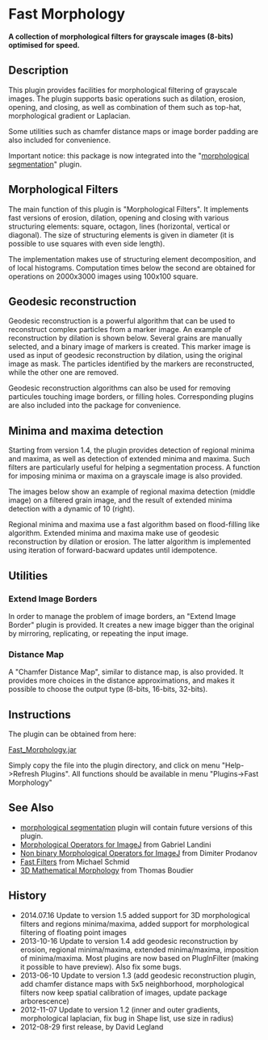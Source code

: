 = Fast Morphology =

'''A collection of morphological filters for grayscale images (8-bits) optimised for speed.''' 

== Description ==

This plugin provides facilities for morphological filtering of grayscale images. 
The plugin supports basic operations such as dilation, erosion, opening, and closing, 
as well as combination of them such as top-hat, morphological gradient or Laplacian. 

Some utilities such as chamfer distance maps or image border padding are also
included for convenience. 

Important notice: this package is now integrated into the "[[plugin:segmentation:morphological_segmentation:start|morphological segmentation]]" plugin. 

== Morphological Filters ==

The main function of this plugin is "Morphological Filters". It implements fast versions of erosion, dilation, opening and closing with various structuring elements: square, octagon, lines (horizontal, vertical or diagonal). The size of structuring elements is given in diameter (it is possible to use squares with even side length). 

{{:plugin:morphology:fast_morphological_filters:blobs.png?150|Original Blob image (inverting LUT)}}

{{:plugin:morphology:fast_morphological_filters:blobs-erosion.png?150|Erosion of Blob image (inverting LUT)}}
{{:plugin:morphology:fast_morphological_filters:blobs-dilation.png?150|Dilation of Blob image (inverting LUT)}}
{{:plugin:morphology:fast_morphological_filters:blobs-opening.png?150|Opening of Blob image (inverting LUT)}}
{{:plugin:morphology:fast_morphological_filters:blobs-closing.png?150|Closing of Blob image (inverting LUT)}}

{{:plugin:morphology:fast_morphological_filters:blobs-gradient.png?150|Gradient of Blob image (inverting LUT)}}
{{:plugin:morphology:fast_morphological_filters:blobs-laplacian.png?150|Laplacian of Blob image (inverting LUT)}}

The implementation makes use of structuring element decomposition, and of local histograms. Computation times below the second are obtained for operations on 2000x3000 images using 100x100 square.

== Geodesic reconstruction  ==

Geodesic reconstruction is a powerful algorithm that can be used to reconstruct complex particles from a marker image. An example of reconstruction by dilation is shown below. Several grains are manually selected, and a binary image of markers is created. This marker image is used as input of geodesic reconstruction by dilation, using the original image as mask. The particles identified by the markers are reconstructed, while the other one are removed.

{{:plugin:morphology:fast_morphological_filters:grains-markers-overlay.png?256|A grain image with a selection of markers}}
{{:plugin:morphology:fast_morphological_filters:grains-binary-markers.png?256|Binary image obtained by transforming markers into image}}
{{:plugin:morphology:fast_morphological_filters:grains-geodrec-bydilation.png?256|Grayscale geodesic reconstruction by dilation of the selected grains}}

Geodesic reconstruction algorithms can also be used for removing particules touching image borders, or filling holes. Corresponding plugins are also included into the package for convenience.

== Minima and maxima detection ==

Starting from version 1.4, the plugin provides detection of regional minima and maxima, as well as detection of extended minima and maxima. Such filters are particularly useful for helping a segmentation process. A function for imposing minima or maxima on a grayscale image is also provided.

The images below show an example of regional maxima detection (middle image) on a filtered grain image, and the result of extended minima detection with a dynamic of 10 (right).

{{:plugin:morphology:fast_morphological_filters:grains-filtered.png?256|Filtered image of grains}}
{{:plugin:morphology:fast_morphological_filters:grains-rmax-ovr.png?256|Result of regional maxima superimposed on original image}}
{{:plugin:morphology:fast_morphological_filters:grains-emax10-ovr.png?256|Result of extended maxima superimposed on original image}}

Regional minima and maxima use a fast algorithm based on flood-filling like algorithm. Extended minima and maxima make use of geodesic reconstruction by dilation or erosion. The latter algorithm is implemented using iteration of forward-bacward updates until idempotence. 


== Utilities ==

=== Extend Image Borders ===

In order to manage the problem of image borders, an "Extend Image Border" plugin is provided. 
It creates a new image bigger than the original by mirroring, replicating, or repeating the input image.

{{:plugin:morphology:fast_morphological_filters:blobs-mirror.png?200|Use Mirror borders}}
{{:plugin:morphology:fast_morphological_filters:blobs-periodic.png?200|Use Periodic borders}}
{{:plugin:morphology:fast_morphological_filters:blobs-replicate.png?200|Use Replicated borders}}
{{:plugin:morphology:fast_morphological_filters:blobs-white.png?200|Use Constant Value Border}}

=== Distance Map ===

A "Chamfer Distance Map", similar to distance map, is also provided. It provides more choices in the distance approximations, and makes it possible to choose the output type (8-bits, 16-bits, 32-bits).

{{:plugin:morphology:fast_morphological_filters:leaf-dist-fire.png?400|Distance map computed on a leaf}}

== Instructions ==

The plugin can be obtained from here:

[[http://sourceforge.net/projects/ijtools/files/ijTools/ijMorphology/ijMorphology-1.5/Fast_Morphology.jar/download|Fast_Morphology.jar]]

Simply copy the file into the plugin directory, and click on menu "Help->Refresh Plugins". All functions should be available in menu "Plugins->Fast Morphology"

== See Also ==

* [[plugin:segmentation:morphological_segmentation:start|morphological segmentation]] plugin will contain future versions of this plugin.
* [[plugin:morphology:morphological_operators_for_imagej:start|Morphological Operators for ImageJ]] from Gabriel Landini
* [[plugin:morphology:graymorphology:start|Non binary Morphological Operators for ImageJ]] from Dimiter Prodanov
* [[plugin:filter:fast_filters:start|Fast Filters]] from Michael Schmid
* [[plugin:morphology:3d_mathematical_morphology_:start|3D Mathematical Morphology]] from Thomas Boudier
== History ==
  
* 2014.07.16 Update to version 1.5 added support for 3D morphological filters and regions minima/maxima, added support for morphological filtering of floating point images
* 2013-10-16 Update to version 1.4 add geodesic reconstruction by erosion, regional minima/maxima, extended minima/maxima, imposition of minima/maxima. Most plugins are now based on PlugInFilter (making it possible to have preview). Also fix some bugs.
* 2013-06-10 Update to version 1.3 (add geodesic reconstruction plugin, add chamfer distance maps with 5x5 neighborhood, morphological filters now keep spatial calibration of images, update package arborescence)
* 2012-11-07 Update to version 1.2 (inner and outer gradients, morphological laplacian, fix bug in Shape list, use size in radius)
* 2012-08-29 first release, by David Legland
